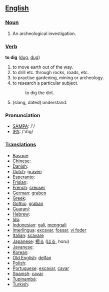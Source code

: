 == [[English]] ==

=== [[Noun]] ===

# An archeological investigation.

=== [[Verb]] ===

'''to dig''' ([[dug]], [[dug]])

# to move earth out of the way.
# to drill etc. through rocks, roads, etc.
# to practise gardening, mining or archeology.
# to research a particular subject.
#: to dig the dirt.
# (slang, dated) understand.

=== Pronunciation ===
*[[w:SAMPA|SAMPA]]: /'/
*[[w:IPA|IPA]]: /'dɪg/

=== [[Translations]] ===

*[[Basque]]:
*[[Chinese]]:
*[[Danish]]:
*[[Dutch]]: [[graven]]
*[[Esperanto]]:
*[[Frisian]]:
*[[French]]: [[creuser]]
*[[German]]: [[graben]]
*[[Greek]]:
*[[Gothic]]: [[graban]]
*[[Guaraní]]:
*[[Hebrew]]:
*[[Ido]]:
*[[Indonesian]]: [[gali]], [[gali|menggali]] 
*[[Interlingua]]: [[excavar]], [[fossar]], [[vi foder]]
*[[Italian]]: [[scavare]]
*[[Japanese]]: [[掘る]] ([[ほる]], horu)
*[[Javanese]]:
*[[Korean]]:
*[[Old English]]: [[delfan]]
*[[Polish]]:
*[[Portuguese]]: [[escavar]], [[cavar]]
*[[Spanish]]: [[cavar]]
*[[Tupinambá]]:
*[[Turkish]]: